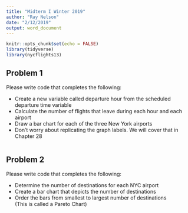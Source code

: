 ```yaml
---
title: "Midterm I Winter 2019"
author: "Ray Nelson"
date: "2/12/2019"
output: word_document
---
```


```r
knitr::opts_chunk$set(echo = FALSE)
library(tidyverse)
library(nycflights13)
```
## Problem 1

Please write code that completes the following:

*  Create a new variable called departure hour from the scheduled departure time variable
*  Calculate the number of flights that leave during each hour and each airport
*  Draw a bar chart for each of the three New York airports
*  Don't worry about replicating the graph labels. We will cover that in Chapter 28

```r

```

## Problem 2

Please write code that completes the following:

*  Determine the number of destinations for each NYC airport
*  Create a bar chart that depicts the number of destinations
*  Order the bars from smallest to largest number of destinations  
   (This is called a Pareto Chart)

```r

```

